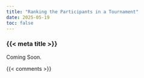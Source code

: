 ```yaml
---
title: "Ranking the Participants in a Tournament"
date: 2025-05-19
toc: false
---
```


### {{< meta title >}}

Coming Soon.



{{< comments >}}